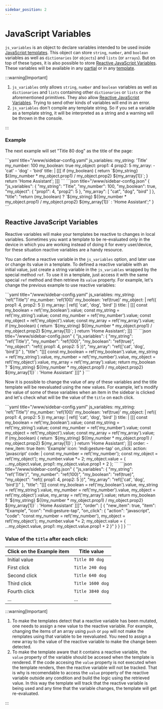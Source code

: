 ```yaml
---
sidebar_position: 2
---
```



# JavaScript Variables

`js_variables` is an object to declare variables intended to be used inside [JavaScript templates](../templates/javascript-templates). This object can store `string`,  `number`, and `boolean` variables as well as `dictionaries` (or `objects`) and `lists` (or `arrays`). But on top of these types, it is also possible to store [Reactive JavaScript Variables](#reactive-javascript-variables). These variables will be available in any [partial](partials) or in any [template](../templates/javascript-templates).

:::warning[Important]

1. `js_variables` only allows `string`, `number` and `boolean` variables as well as `dictionaries` and `lists` containing other `dictionaries` or `lists` or the aforementioned primitives. They also allow [Reactive JavaScript Variables](#reactive-javascript-variables). Trying to send other kinds of variables will end in an error.
2. `js_variables` don't compile any template string. So if you set a variable as a template string, it will be interpreted as a string and a warning will be thrown in the console.

:::

### Example

The next example will set "Title 80 dog" as the title of the page:

<Tabs groupId="config">
  <TabItem value="yaml" label="YAML" default>
    ```yaml title="<config directory>/www/sidebar-config.yaml"
    js_variables:
      my_string: 'Title'
      my_number: 100
      my_boolean: true
      my_object:
        prop1: 4
        prop2: 5
      my_array:
        - 'cat'
        - 'dog'
        - 'bird'
    title: |
      [[[
        if (my_boolean) {
          return `${my_string} ${(my_number * my_object.prop1) / my_object.prop2} ${my_array[1]}`;
        }
        return 'Home Assistant';
      ]]]
    ```
  </TabItem>
  <TabItem value="json" label="JSON">
    ```json title="<config directory>/www/sidebar-config.json"
    {
      "js_variables": {
        "my_string": "Title",
        "my_number": 100,
        "my_boolean": true,
        "my_object": {
          "prop1": 4,
          "prop2": 5
        },
        "my_array": [
          "cat",
          "dog",
          "bird"
        ]
      },
      "title": "return (my_boolean) ? `${my_string} ${(my_number * my_object.prop1) / my_object.prop2} ${my_array[1]}` : 'Home Assistant';"
    }
    ```
  </TabItem>
</Tabs>

## Reactive JavaScript Variables

Reactive variables will make your templates be reactive to changes in local variables. Sometimes you want a template to be re-evaluated only in the device in which you are working instead of doing it for every user/device, for these situation reactive variables are a handy resource.

You can define a reactive variable in the `js_variables` option, and later use or change its value in a template. To defined a reactive variable with an initial value, just create a string variable in the `js_variables` wrapped by the special method `ref`. To use it in a template, just access it with the same special `ref` method and then retrieve its `value` property. For example, let's change the previous example to use reactive variables:

<Tabs groupId="config">
  <TabItem value="yaml" label="YAML" default>
    ```yaml title="<config directory>/www/sidebar-config.yaml"
    js_variables:
      my_string: 'ref("Title")'
      my_number: 'ref(100)'
      my_boolean: 'ref(true)'
      my_object: |
        ref({
          prop1: 4,
          prop2: 5
        })
      my_array: |
        ref([
          'cat',
          'dog',
          'bird'
        ])
    title: |
      [[[
        const my_boolean = ref('my_boolean').value;
        const my_string = ref('my_string').value;
        const my_number = ref('my_number').value;
        const my_object = ref('my_object').value;
        const my_array = ref('my_array').value;
        if (my_boolean) {
          return `${my_string} ${(my_number * my_object.prop1) / my_object.prop2} ${my_array[1]}`;
        }
        return 'Home Assistant';
      ]]]
    ```
  </TabItem>
  <TabItem value="json" label="JSON">
    ```json title="<config directory>/www/sidebar-config.json"
    {
      "js_variables": {
        "my_string": "ref('Title')",
        "my_number": "ref(100)",
        "my_boolean": "ref(true)",
        "my_object": "ref({ prop1: 4, prop2: 5 })",
        "my_array": "ref(['cat', 'dog', 'bird'])"
      },
      "title": "[[[ const my_boolean = ref('my_boolean').value, my_string = ref('my_string').value, my_number = ref('my_number').value, my_object = ref('my_object').value, my_array = ref('my_array').value; return my_boolean ? `${my_string} ${(my_number * my_object.prop1) / my_object.prop2} ${my_array[1]}` : 'Home Assistant' ]]]"
    }
    ```
  </TabItem>
</Tabs>

Now it is possible to change the value of any of these variables and the title template will be reevaluated using the new values. For example, let's modify the value of some of these variables when an item in the sidebar is clicked and let's check what will be the value of the `title` on each click.

<Tabs groupId="config">
  <TabItem value="yaml" label="YAML" default>
    ```yaml title="<config directory>/www/sidebar-config.yaml"
    js_variables:
      my_string: 'ref("Title")'
      my_number: 'ref(100)'
      my_boolean: 'ref(true)'
      my_object: |
        ref({
          prop1: 4,
          prop2: 5
        })
      my_array: |
        ref([
          'cat',
          'dog',
          'bird'
        ])
    title: |
      [[[
        const my_boolean = ref('my_boolean').value;
        const my_string = ref('my_string').value;
        const my_number = ref('my_number').value;
        const my_object = ref('my_object').value;
        const my_array = ref('my_array').value;
        if (my_boolean) {
          return `${my_string} ${(my_number * my_object.prop1) / my_object.prop2} ${my_array[1]}`;
        }
        return 'Home Assistant';
      ]]]
    order:
      - new_item: true
        item: 'Example'
        icon: 'mdi:gesture-tap'
        on_click:
          action: 'javascript'
          code: |
            const my_number = ref('my_number');
            const my_object = ref('my_object');
            my_number.value *= 2;
            my_object.value = {
                ...my_object.value,
                prop1: my_object.value.prop1 + 2
            };
    ```
  </TabItem>
  <TabItem value="json" label="JSON">
    ```json title="<config directory>/www/sidebar-config.json"
    {
      "js_variables": {
        "my_string": "ref('Title')",
        "my_number": "ref(100)",
        "my_boolean": "ref(true)",
        "my_object": "ref({ prop1: 4, prop2: 5 })",
        "my_array": "ref(['cat', 'dog', 'bird'])"
      },
      "title": "[[[ const my_boolean = ref('my_boolean').value, my_string = ref('my_string').value, my_number = ref('my_number').value, my_object = ref('my_object').value, my_array = ref('my_array').value; return my_boolean ? `${my_string} ${(my_number * my_object.prop1) / my_object.prop2} ${my_array[1]}` : 'Home Assistant' ]]]",
      "order": [
        {
            "new_item": true,
            "item": "Example",
            "icon": "mdi:gesture-tap",
            "on_click": {
                "action": "javascript",
                "code": "const my_number = ref('my_number'), my_object = ref('my_object'); my_number.value *= 2; my_object.value = { ...my_object.value, prop1: my_object.value.prop1 + 2 }"
            }
        }
      ]
    }
    ```
  </TabItem>
</Tabs>

### Value of the `title` after each click:

| Click on the Example item  | Title value            |
| -------------------------- | ---------------------- |
| Initial value              | `Title 80 dog`         |
| First click                | `Title 240 dog`        |
| Second click               | `Title 640 dog`        |
| Third click                | `Title 1600 dog`       |
| Fourth click               | `Title 3840 dog`       |
| ...                        | ...                    |

:::warning[Important]

1. To make the templates detect that a reactive variable has been mutated, one needs to assign a new value to the reactive variable. For example, changing the items of an array using `push` or `pop` will not make the remplates using that variable to be reevaluated. You need to assign a new array to the value of the reactive variable to make the change been detected.
2. To make the template aware that it contains a reactive variable, the `value` property of the variable should be accesed when the template is rendered. If the code accesing the `value` property is not executed when the template renders, then the reactive variable will not be tracked. That is why is recomendable to access the `value` property of the reactive variable outside any condition and build the logic using the retrieved value. In this way the template will track that the reactive variable is being used and any time that the variable changes, the template will get re-evaluated.

:::